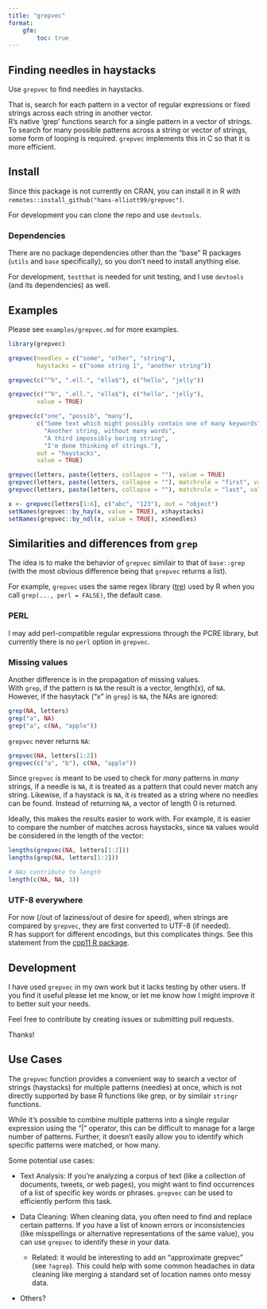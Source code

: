 ```yaml
---
title: "grepvec"
format:
    gfm:
        toc: true
---
```



## Finding needles in haystacks

Use `grepvec` to find needles in haystacks.  

That is, search for each pattern in a vector of regular expressions or fixed strings across each string in another vector.  
R's native 'grep' functions search for a single pattern in a vector of strings. To search for many possible patterns across a string or vector of strings, some form of looping is required. `grepvec` implements this in C so that it is more efficient.  


## Install
Since this package is not currently on CRAN, you can install it in R with `remotes::install_github("hans-elliott99/grepvec")`.  

For development you can clone the repo and use `devtools`.

### Dependencies

There are no package dependencies other than the "base" R packages (`utils` and `base` specifically), so you don't need to install anything else.  

For development, `testthat` is needed for unit testing, and I use `devtools` (and its dependencies) as well.


## Examples

Please see `examples/grepvec.md` for more examples.

```r
library(grepvec)

grepvec(needles = c("some", "other", "string"),
        haystacks = c("some string 1", "another string"))

grepvec(c("^h", ".ell.", "ello$"), c("hello", "jelly"))

grepvec(c("^h", ".ell.", "ello$"), c("hello", "jelly"),
        value = TRUE)

grepvec(c("one", "possib", "many"),
        c("Some text which might possibly contain one of many keywords",
          "Another string, without many words",
          "A third impossibly boring string",
          "I'm done thinking of strings."),
        out = "haystacks",
        value = TRUE)

grepvec(letters, paste(letters, collapse = ""), value = TRUE)
grepvec(letters, paste(letters, collapse = ""), matchrule = "first", value = TRUE)
grepvec(letters, paste(letters, collapse = ""), matchrule = "last", value = TRUE)

x <- grepvec(letters[1:6], c("abc", "123"), out = "object")
setNames(grepvec::by_hay(x, value = TRUE), x$haystacks)
setNames(grepvec::by_ndl(x, value = TRUE), x$needles)
```


## Similarities and differences from `grep`

The idea is to make the behavior of `grepvec` similair to that of `base::grep` (with the most obvious difference being that `grepvec` returns a list).  

For example, `grepvec` uses the same regex library ([tre](https://github.com/laurikari/tre)) used by R when you call `grep(..., perl = FALSE)`, the default case.  

### PERL

I may add perl-compatible regular expressions through the PCRE library, but currently there is no `perl` option in `grepvec`.


### Missing values

Another difference is in the propagation of missing values.  
With `grep`, if the pattern is `NA` the result is a vector, length(x), of `NA`.  
However, if the hasytack ("x" in `grep`) is `NA`, the NAs are ignored:  
```r
grep(NA, letters)
grep("a", NA)
grep("a", c(NA, "apple"))
```

`grepvec` never returns `NA`:

```r
grepvec(NA, letters[1:2])
grepvec(c("a", "b"), c(NA, "apple"))
```

Since `grepvec` is meant to be used to check for *many* patterns in *many* strings, if a needle is `NA`, it is treated as a pattern that could never match any string. Likewise, if a haystack is `NA`, it is treated as a string where no needles can be found. Instead of returning `NA`, a vector of length 0 is returned.  


Ideally, this makes the results easier to work with. For example, it is easier to compare the number of matches across haystacks, since `NA` values would be considered in the length of the vector:  

```r
lengths(grepvec(NA, letters[1:2]))
lengths(grep(NA, letters[1:2]))

# NAs contribute to length 
length(c(NA, NA, 3))
```


### UTF-8 everywhere

For now (/out of laziness/out of desire for speed), when strings are compared by `grepvec`, they are first converted to UTF-8 (if needed).  
R has support for different encodings, but this complicates things. See this statement from the [cpp11 R package](https://cran.r-project.org/web/packages/cpp11/vignettes/motivations.html#utf-8-everywhere).  




## Development
I have used `grepvec` in my own work but it lacks testing by other users. If you find it useful please let me know, or let me know how I might improve it to better suit your needs.

Feel free to contribute by creating issues or submitting pull requests.  

Thanks!

## Use Cases

The `grepvec` function provides a convenient way to search a vector of strings (haystacks) for multiple patterns (needles) at once, which is not directly supported by base R functions like grep, or by similair `stringr` functions.

While it's possible to combine multiple patterns into a single regular expression using the "|" operator, this can be difficult to manage for a large number of patterns. Further, it doesn't easily allow you to identify which specific patterns were matched, or how many.

Some potential use cases:  

- Text Analysis: If you're analyzing a corpus of text (like a collection of documents, tweets, or web pages), you might want to find occurrences of a list of specific key words or phrases. `grepvec` can be used to efficiently perform this task.

- Data Cleaning: When cleaning data, you often need to find and replace certain patterns. If you have a list of known errors or inconsistencies (like misspellings or alternative representations of the same value), you can use `grepvec` to identify these in your data.  
  - Related: it would be interesting to add an "approximate grepvec" (see `?agrep`). This could help with some common headaches in data cleaning like merging a standard set of location names onto messy data.   

- Others?
